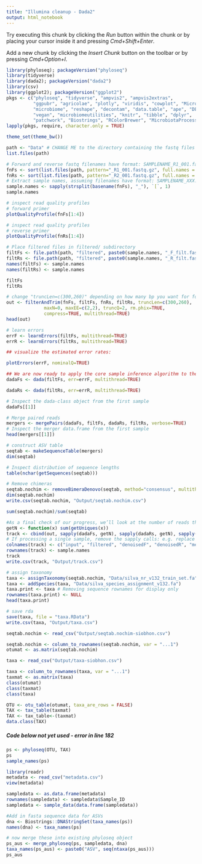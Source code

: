 ```yaml
---
title: "Illumina cleanup - Dada2"
output: html_notebook
---
```


Try executing this chunk by clicking the *Run* button within the chunk or by placing your cursor inside it and pressing *Cmd+Shift+Enter*. 

Add a new chunk by clicking the *Insert Chunk* button on the toolbar or by pressing *Cmd+Option+I*.

```r
library(phyloseq); packageVersion("phyloseq")
library(tidyverse)
library(dada2); packageVersion("dada2")
library(csv)
library(ggplot2); packageVersion("ggplot2")
pkgs <- c("phyloseq", "tidyverse", "ampvis2", "ampvis2extras", 
          "ggpubr", "agricolae", "plotly", "viridis", "cowplot", "MicrobeR", 
          "microbiome", "reshape", "decontam", "data.table", "ape", "DESeq2", 
          "vegan", "microbiomeutilities", "knitr", "tibble", "dplyr", 
          "patchwork", "Biostrings", "RColorBrewer", "MicrobiotaProcess")
lapply(pkgs, require, character.only = TRUE)

theme_set(theme_bw())

```

```r
path <- "Data" # CHANGE ME to the directory containing the fastq files after unzipping.
list.files(path)
```

```r
# Forward and reverse fastq filenames have format: SAMPLENAME_R1_001.fastq and SAMPLENAME_R2_001.fastq
fnFs <- sort(list.files(path, pattern="_R1_001.fastq.gz", full.names = TRUE))
fnRs <- sort(list.files(path, pattern="_R2_001.fastq.gz", full.names = TRUE))
# Extract sample names, assuming filenames have format: SAMPLENAME_XXX.fastq
sample.names <- sapply(strsplit(basename(fnFs), "_"), `[`, 1)
sample.names
```

```r
# inspect read quality profiles
# forward primer
plotQualityProfile(fnFs[1:4])
```
```r
# inspect read quality profiles
# reverse primer
plotQualityProfile(fnRs[1:4])
```



```r
# Place filtered files in filtered/ subdirectory
filtFs <- file.path(path, "filtered", paste0(sample.names, "_F_filt.fastq.gz"))
filtRs <- file.path(path, "filtered", paste0(sample.names, "_R_filt.fastq.gz"))
names(filtFs) <- sample.names
names(filtRs) <- sample.names
```

```r
filtFs
filtRs
```


```r
# change "truncLen=c(300,260)" depending on how many bp you want for forward and reverse. 300bp F due to good quality, 260 R due to poorer quality reverse reads. (common with illumina) 
out <- filterAndTrim(fnFs, filtFs, fnRs, filtRs, truncLen=c(300,260),
              maxN=0, maxEE=c(2,2), truncQ=2, rm.phix=TRUE,
              compress=TRUE, multithread=TRUE) 
head(out)  
```

```r
# learn errors
errF <- learnErrors(filtFs, multithread=TRUE)
errR <- learnErrors(filtRs, multithread=TRUE)

## visualize the estimated error rates:

plotErrors(errF, nominalQ=TRUE)
```

```r
## We are now ready to apply the core sample inference algorithm to the filtered and trimmed sequence data
dadaFs <- dada(filtFs, err=errF, multithread=TRUE)
```

```r
dadaRs <- dada(filtRs, err=errR, multithread=TRUE)
```

```r
# Inspect the dada-class object from the first sample
dadaFs[[1]]
```

```r
# Merge paired reads
mergers <- mergePairs(dadaFs, filtFs, dadaRs, filtRs, verbose=TRUE)
# Inspect the merger data.frame from the first sample
head(mergers[[1]])
```

```r
# construct ASV table
seqtab <- makeSequenceTable(mergers)
dim(seqtab)
```


```r
# Inspect distribution of sequence lengths
table(nchar(getSequences(seqtab)))
```

```r
# Remove chimeras 
seqtab.nochim <- removeBimeraDenovo(seqtab, method="consensus", multithread=TRUE, verbose=TRUE)
dim(seqtab.nochim)
write.csv(seqtab.nochim, "Output/seqtab.nochim.csv")
```


```r
sum(seqtab.nochim)/sum(seqtab)
```




```r
#As a final check of our progress, we’ll look at the number of reads that made it through each step in the pipeline:
getN <- function(x) sum(getUniques(x))
track <- cbind(out, sapply(dadaFs, getN), sapply(dadaRs, getN), sapply(mergers, getN), rowSums(seqtab.nochim))
# If processing a single sample, remove the sapply calls: e.g. replace sapply(dadaFs, getN) with getN(dadaFs)
colnames(track) <- c("input", "filtered", "denoisedF", "denoisedR", "merged", "nonchim")
rownames(track) <- sample.names
track
write.csv(track, "Output/track.csv")
```


```r
# assign taxonomy
taxa <- assignTaxonomy(seqtab.nochim, "Data/silva_nr_v132_train_set.fa", multithread=TRUE)
taxa <- addSpecies(taxa, "Data/silva_species_assignment_v132.fa")
taxa.print <- taxa # Removing sequence rownames for display only
rownames(taxa.print) <- NULL
head(taxa.print)

# save rda
save(taxa, file = "taxa.RData")
write.csv(taxa, "Output/taxa.csv")
```


```r
seqtab.nochim <- read_csv("Output/seqtab.nochim-siobhon.csv")
```

```r
seqtab.nochim <- column_to_rownames(seqtab.nochim, var = "...1")
otumat <- as.matrix(seqtab.nochim)
```

```r
taxa <- read_csv("Output/taxa-siobhon.csv")
```

```r
taxa <- column_to_rownames(taxa, var = "...1")
taxmat <- as.matrix(taxa)
class(otumat)
class(taxmat)
class(taxa)
```

```r
OTU <- otu_table(otumat, taxa_are_rows = FALSE)
TAX <- tax_table(taxmat)
TAX <- tax_table<-(taxmat)
data.class(TAX)
```

##### Code below not yet used - error in line 182 ########



```r
ps <- phyloseq(OTU, TAX)
ps
sample_names(ps)
```



```r
library(readr)
metadata <- read_csv("metadata.csv")
view(metadata)
```


```r
sampledata <- as.data.frame(metadata)
rownames(sampledata) <- sampledata$Sample_ID
sampledata <- sample_data(data.frame(sampledata))

#Add in fasta sequence data for ASVs
dna <- Biostrings::DNAStringSet(taxa_names(ps))
names(dna) <- taxa_names(ps)

# now merge these into existing phyloseq object
ps_aus <- merge_phyloseq(ps, sampledata, dna)
taxa_names(ps_aus) <- paste0("ASV", seq(ntaxa(ps_aus)))
ps_aus
```















